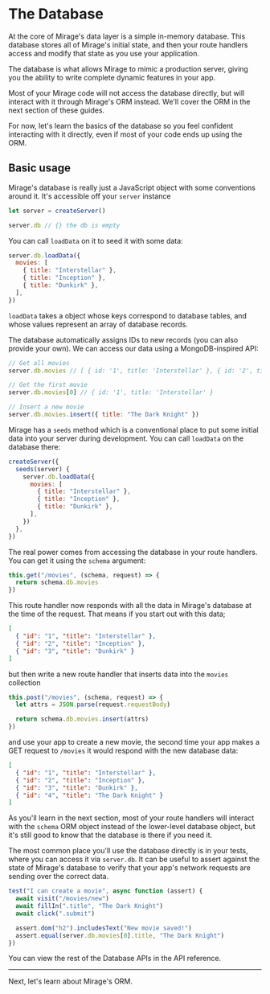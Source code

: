# The Database

At the core of Mirage's data layer is a simple in-memory database. This database stores all of Mirage's initial state, and then your route handlers access and modify that state as you use your application.

The database is what allows Mirage to mimic a production server, giving you the ability to write complete dynamic features in your app.

Most of your Mirage code will not access the database directly, but will interact with it through Mirage's ORM instead. We'll cover the ORM in the next section of these guides.

For now, let's learn the basics of the database so you feel confident interacting with it directly, even if most of your code ends up using the ORM.

## Basic usage

Mirage's database is really just a JavaScript object with some conventions around it. It's accessible off your `server` instance

```js
let server = createServer()

server.db // {} the db is empty
```

You can call `loadData` on it to seed it with some data:

```js
server.db.loadData({
  movies: [
    { title: "Interstellar" },
    { title: "Inception" },
    { title: "Dunkirk" },
  ],
})
```

`loadData` takes a object whose keys correspond to database tables, and whose values represent an array of database records.

The database automatically assigns IDs to new records (you can also provide your own). We can access our data using a MongoDB-inspired API:

```js
// Get all movies
server.db.movies // [ { id: '1', title: 'Interstellar' }, { id: '2', title: 'Inception' }, { id: '3', title: 'Dunkirk' } ]

// Get the first movie
server.db.movies[0] // { id: '1', title: 'Interstellar' }

// Insert a new movie
server.db.movies.insert({ title: "The Dark Knight" })
```

Mirage has a `seeds` method which is a conventional place to put some initial data into your server during development. You can call `loadData` on the database there:

```js
createServer({
  seeds(server) {
    server.db.loadData({
      movies: [
        { title: "Interstellar" },
        { title: "Inception" },
        { title: "Dunkirk" },
      ],
    })
  },
})
```

The real power comes from accessing the database in your route handlers. You can get it using the `schema` argument:

```js
this.get("/movies", (schema, request) => {
  return schema.db.movies
})
```

This route handler now responds with all the data in Mirage's database at the time of the request. That means if you start out with this data;

```json
[
  { "id": "1", "title": "Interstellar" },
  { "id": "2", "title": "Inception" },
  { "id": "3", "title": "Dunkirk" }
]
```

but then write a new route handler that inserts data into the `movies` collection

```js
this.post("/movies", (schema, request) => {
  let attrs = JSON.parse(request.requestBody)

  return schema.db.movies.insert(attrs)
})
```

and use your app to create a new movie, the second time your app makes a GET request to `/movies` it would respond with the new database data:

```json
[
  { "id": "1", "title": "Interstellar" },
  { "id": "2", "title": "Inception" },
  { "id": "3", "title": "Dunkirk" },
  { "id": "4", "title": "The Dark Knight" }
]
```

As you'll learn in the next section, most of your route handlers will interact with the `schema` ORM object instead of the lower-level database object, but it's still good to know that the database is there if you need it.

The most common place you'll use the database directly is in your tests, where you can access it via `server.db`. It can be useful to assert against the state of Mirage's database to verify that your app's network requests are sending over the correct data.

```js
test("I can create a movie", async function (assert) {
  await visit("/movies/new")
  await fillIn(".title", "The Dark Knight")
  await click(".submit")

  assert.dom("h2").includesText("New movie saved!")
  assert.equal(server.db.movies[0].title, "The Dark Knight")
})
```

You can view the rest of the Database APIs in the API reference.

---

Next, let's learn about Mirage's ORM.
